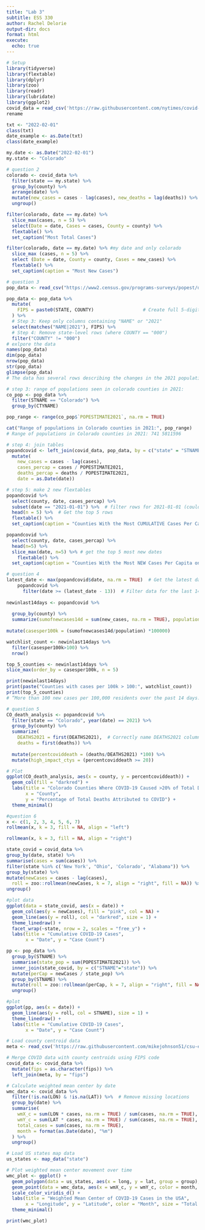 ```yaml
---
title: "Lab 3"
subtitle: ESS 330
author: Rachel Delorie
output-dir: docs
format: html
execute:
  echo: true
---
```


```r
# Setup
library(tidyverse)
library(flextable)
library(dplyr)
library(zoo)
library(readr)
library(lubridate)
library(ggplot2)
covid_data = read_csv('https://raw.githubusercontent.com/nytimes/covid-19-data/master/us-counties.csv')
rename

txt <- "2022-02-01"
class(txt)
date_example <- as.Date(txt)
class(date_example)

my.date <- as.Date("2022-02-01")
my.state <- "Colorado"
```

```r
# question 2
colorado <- covid_data %>%
  filter(state == my.state) %>% 
  group_by(county) %>% 
  arrange(date) %>% 
  mutate(new_cases = cases - lag(cases), new_deaths = lag(deaths)) %>% 
  ungroup()
```

```r
filter(colorado, date == my.date) %>%
  slice_max(cases, n = 5) %>%
  select(Date = date, Cases = cases, County = county) %>%
  flextable() %>%
  set_caption("Most Total Cases")

filter(colorado, date == my.date) %>% #my date and only colorado
  slice_max (cases, n = 5) %>% 
  select (Date = date, County = county, Cases = new_cases) %>% 
  flextable() %>% 
  set_caption(caption = "Most New Cases")
```

```r
# question 3
pop_data <- read_csv("https://www2.census.gov/programs-surveys/popest/datasets/2020-2023/counties/totals/co-est2023-alldata.csv")

pop_data <- pop_data %>%
  mutate(
    FIPS = paste0(STATE, COUNTY)                  # Create full 5-digit FIPS code
  ) %>%
  # Step 3: Keep only columns containing "NAME" or "2021"
  select(matches("NAME|2021"), FIPS) %>%
  # Step 4: Remove state-level rows (where COUNTY == "000")
  filter("COUNTY" != "000") 
# exlpore the data
names(pop_data)
dim(pop_data)
nrow(pop_data)
str(pop_data)
glimpse(pop_data)
# The data has several rows describing the changes in the 2021 population, incluing deaths, births, and migration. State and city name are provided. State fips are columns that are shared between covid_data and pop_data.

# step 3: range of populations seen in colorado counties in 2021: 
co_pop <- pop_data %>% 
  filter(STNAME == "Colorado") %>% 
  group_by(CTYNAME)

pop_range <- range(co_pop$`POPESTIMATE2021`, na.rm = TRUE)

cat("Range of populations in Colorado counties in 2021:", pop_range)
# Range of populations in Colorado counties in 2021: 741 5811596

# step 4: join tables
popandcovid <- left_join(covid_data, pop_data, by = c("state" = "STNAME", "fips" = "FIPS")) %>%
  mutate(
    new_cases = cases - lag(cases),
    cases_percap = cases / POPESTIMATE2021,
    deaths_percap = deaths / POPESTIMATE2021,
    date = as.Date(date))

# step 5: make 2 new flextables
popandcovid %>% 
  select(county, date, cases_percap) %>%
  subset(date == "2021-01-01") %>%  # filter rows for 2021-01-01 (couldn't use fitler bc date was making it weird)
  head(n = 5) %>%  # Get the top 5 rows
  flextable() %>% 
  set_caption(caption = "Counties With the Most CUMULATIVE Cases Per Capita on 2021-01-01")

popandcovid %>% 
  select(county, date, cases_percap) %>% 
  head(n=5) %>% 
  slice_max(date, n=5) %>% # get the top 5 most new dates
    flextable() %>% 
  set_caption(caption = "Counties With the Most NEW Cases Per Capita on 2021-01-01")
```

```r
# question 4
latest_date <- max(popandcovid$date, na.rm = TRUE)  # Get the latest date
    popandcovid %>%
      filter(date >= (latest_date - 13))  # Filter data for the last 14 days (including the latest date)
  
newinlast14days <- popandcovid %>% 
  
  group_by(county) %>% 
  summarize(sumofnewcases14d = sum(new_cases, na.rm = TRUE), population = first(POPESTIMATE2021)) %>% 
  
mutate(casesper100k = (sumofnewcases14d/population) *100000)

watchlist_count <- newinlast14days %>% 
  filter(casesper100k>100) %>% 
  nrow()

top_5_counties <- newinlast14days %>% 
slice_max(order_by = casesper100k, n = 5)

print(newinlast14days)
print(paste("Counties with cases per 100k > 100:", watchlist_count))
print(top_5_counties)
# “More than 100 new cases per 100,000 residents over the past 14 days: Oldham, Wayne, York, Lyon, Benton
```

```r
# question 5
CO_death_analysis <- popandcovid %>%
  filter(state == "Colorado", year(date) == 2021) %>% 
  group_by(county) %>%
  summarize(
    DEATHS2021 = first(DEATHS2021),  # Correctly name DEATHS2021 column
    deaths = first(deaths)) %>% 
  
  mutate(percentcoviddeath = (deaths/DEATHS2021) *100) %>% 
  mutate(high_impact_ctys = (percentcoviddeath >= 20)) 

# Plot
ggplot(CO_death_analysis, aes(x = county, y = percentcoviddeath)) +
  geom_col(fill = "darkred") +
  labs(title = "Colorado Counties Where COVID-19 Caused >20% of Total Deaths in 2021",
       x = "County",
       y = "Percentage of Total Deaths Attributed to COVID") +
  theme_minimal()
```

```r
#question 6
x <- c(1, 2, 3, 4, 5, 6, 7)
rollmean(x, k = 3, fill = NA, align = "left")

rollmean(x, k = 3, fill = NA, align = "right")

state_covid = covid_data %>% 
group_by(date, state) %>% 
summarise(cases = sum(cases)) %>% 
filter(state %in% c('New York', "Ohio", 'Colorado', "Alabama")) %>% 
group_by(state) %>% 
mutate(newCases = cases - lag(cases),
  roll = zoo::rollmean(newCases, k = 7, align = "right", fill = NA)) %>% 
ungroup()
```

```r
#plot data
ggplot(data = state_covid, aes(x = date)) +
  geom_col(aes(y = newCases), fill = "pink", col = NA) +
  geom_line(aes(y = roll), col = "darkred", size = 1) +
  theme_linedraw() +
  facet_wrap(~state, nrow = 2, scales = "free_y") +
  labs(title = "Cumulative COVID-19 Cases",
       x = "Date", y = "Case Count")
```

```r
pp <- pop_data %>% 
  group_by(STNAME) %>% 
  summarise(state_pop = sum(POPESTIMATE2021)) %>% 
  inner_join(state_covid, by = c("STNAME"="state")) %>% 
  mutate(perCap = newCases / state_pop) %>% 
  group_by(STNAME) %>% 
  mutate(roll = zoo::rollmean(perCap, k = 7, align = "right", fill = NA)) %>% 
  ungroup()
```

```r
#plot
ggplot(pp, aes(x = date)) +
  geom_line(aes(y = roll, col = STNAME), size = 1) +
  theme_linedraw() +
  labs(title = "Cumulative COVID-19 Cases",
       x = "Date", y = "Case Count")
```

```r
# Load county centroid data
meta <- read_csv('https://raw.githubusercontent.com/mikejohnson51/csu-ess-330/refs/heads/main/resources/county-centroids.csv')

# Merge COVID data with county centroids using FIPS code
covid_data <- covid_data %>% 
  mutate(fips = as.character(fips)) %>%
  left_join(meta, by = "fips")

# Calculate weighted mean center by date
wmc_data <- covid_data %>% 
  filter(!is.na(LON) & !is.na(LAT)) %>%  # Remove missing locations
  group_by(date) %>% 
  summarise(
    wmX_c = sum(LON * cases, na.rm = TRUE) / sum(cases, na.rm = TRUE),
    wmY_c = sum(LAT * cases, na.rm = TRUE) / sum(cases, na.rm = TRUE),
    total_cases = sum(cases, na.rm = TRUE),
    month = format(as.Date(date), "%m")
  ) %>% 
  ungroup()

# Load US states map data
us_states <- map_data("state")

# Plot weighted mean center movement over time
wmc_plot <- ggplot() +
  geom_polygon(data = us_states, aes(x = long, y = lat, group = group), fill = "white", color = "black") +
  geom_point(data = wmc_data, aes(x = wmX_c, y = wmY_c, color = month, size = total_cases), alpha = 0.7) +
  scale_color_viridis_d() +
  labs(title = "Weighted Mean Center of COVID-19 Cases in the USA",
       x = "Longitude", y = "Latitude", color = "Month", size = "Total Cases") +
  theme_minimal()

print(wmc_plot)
```
